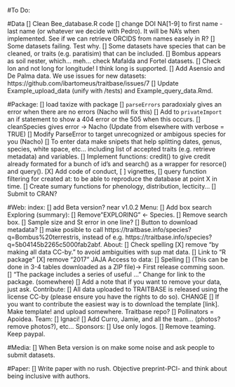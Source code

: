 #To Do:

#Data
[] Clean Bee_database.R code
    [] change DOI NA[1-9] to first name - last name (or whatever we decide with Pedro). It will be NA's when implemented. See if we can retrieve ORCIDS from names easely in R?
    [] Some datasets failing. Test why.
    [] Some datasets have species that can be cleaned, or traits (e.g. paratisim) that can be included.
    [] Bombus appears as soil nester, which... meh... check Mafalda and Fortel datasets.
    [] Check lon and not long for longitude! I think long is supported.
[] Add Asensio and De Palma data. We use issues for new datasets: https://github.com/ibartomeus/traitbase/issues/7
[] Update Example_upload_data (unify with /tests) and Example_query_data.Rmd.

#Package:
    [] load taxize with package
    [] `parseErrors` paradoxialy gives an error when there are no errors (Nacho will fix this)
    [] Add to `privateImport` an if statement to show a 404 error or the 505 when this occurs.
    [] cleanSpecies gives error -> Nacho (Update from elsewhere with verbose = TRUE)
    [] Modify ParseError to target unrecognized or ambigous species for you (Nacho)
    [] To enter data make snipets that help splitting dates, genus, species, white space, etc... including list of accepted traits (e.g. retrieve metadata) and variables.
    [] Implement functions: credit() to give credit already formated for a bunch of id's and
search() as a wrapper for resorce() and query().
    [X] Add code of conduct, 
    [ ] vignettes, 
    [] query function filtering for created at: to be able to reproduce the database at point X in time.
    [] Create sumary functions for phenology, distribution, lecticity...
    [] Submit to CRAN?

#Web:
index:
    [] add Beta version? near v1.0.2
Menu: 
    [] Add box search
Exploring (summary):
    [] Remove"EXPLORING" <- Species.
    [] Remove search box.
    [] Sample size and St error in one line?
    [] Button to download metadata?
    [] make posible to call https://traitbase.info/species?q=Bombus%20terrestris, instead of e.g. https://traitbase.info/species?q=5b04145b2265c5000fab2abf. 
About:
    [] Check spelling
    [X] remove "by making all data CC-by." to avoid ambiguities with sup mat data.
    [] Link to "R package"
    [X] remove "2017" JAJA
Access to data:
    [] Spelling
    [] (This can be done in 3-4 tables downloaded as a ZIP file)-> First release comming soon.
    [] "The package includes a series of useful ..." Change for link to the package.
    (somewhere)
    [] Add a note that if you want to remove your data, just ask.
Contribute:
    [] All data uploaded to TRAITBASE is released using the license CC-by (please ensure you have the rights to do so). CHANGE
    [] If you want to contribute the easiest way is to download the template [link]. Make template! and upload somewhere. Traitbase repo?
    [] Pollinators = Apoidea.
Team:
    [] Ignaci!
    [] Add Curro, Jamie, and all the team...  (photos? remove photos?), etc...
Sponsors:
    [] Use only logos. 
    [] Remove teaming. Keep paypal.
    
#Media:
    [] When Beta version is on make some noise and ask people to submit datasets.
    
#Paper:
    [] Write paper with no rush. Objective preprint-PCI- and think about being inclusive with authors.
